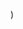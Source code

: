 
  <YouTubeLayout
    courseName="Stamp Art"
    lessonName="Point Towards Mouse and Move"
    path={useRouter().pathname}
    showPrev
    showNext
    videoId="lPwMTUKK7xE"
  />
)
